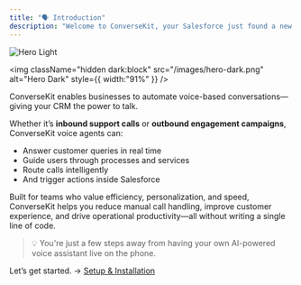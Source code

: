 ```yaml
---
title: "🗣️ Introduction"
description: "Welcome to ConverseKit, your Salesforce just found a new voice."
---
```


<img
  className="block dark:hidden"
  src="/images/hero-light.png"
  alt="Hero Light"
/>

<img
  className="hidden dark:block"
  src="/images/hero-dark.png"
  alt="Hero Dark"
  style={{ width:"91%" }}
/>

ConverseKit enables businesses to automate voice-based conversations—giving your CRM the power to talk.

Whether it’s **inbound support calls** or **outbound engagement campaigns**, ConverseKit voice agents can:

- Answer customer queries in real time
- Guide users through processes and services
- Route calls intelligently
- And trigger actions inside Salesforce

Built for teams who value efficiency, personalization, and speed, ConverseKit helps you reduce manual call handling, improve customer experience, and drive operational productivity—all without writing a single line of code.

> 💡 You're just a few steps away from having your own AI-powered voice assistant live on the phone.

Let’s get started. → [Setup & Installation](/Installation)